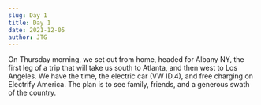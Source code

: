 ```yaml
---
slug: Day 1
title: Day 1
date: 2021-12-05
author: JTG
---
```

On Thursday morning, we set out from home, headed for Albany NY, the first leg of a trip that will take us south to Atlanta, and then west to Los Angeles. We have the time, the electric car (VW ID.4), and free charging on Electrify America. The plan is to see family, friends, and a generous swath of the country.